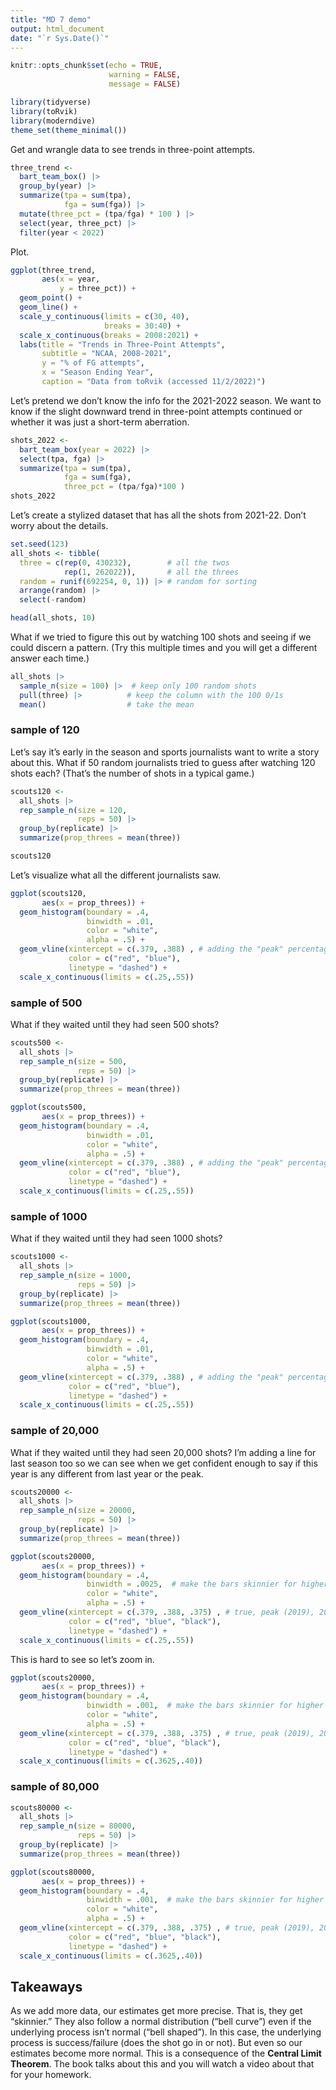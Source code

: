 ```yaml
---
title: "MD 7 demo"
output: html_document
date: "`r Sys.Date()`"
---
```


```r
knitr::opts_chunk$set(echo = TRUE,
                      warning = FALSE,
                      message = FALSE)
```

```r
library(tidyverse)
library(toRvik)
library(moderndive)
theme_set(theme_minimal())
```

Get and wrangle data to see trends in three-point attempts.

```r
three_trend <- 
  bart_team_box() |> 
  group_by(year) |> 
  summarize(tpa = sum(tpa),
            fga = sum(fga)) |> 
  mutate(three_pct = (tpa/fga) * 100 ) |> 
  select(year, three_pct) |> 
  filter(year < 2022)
```

Plot.

```r
ggplot(three_trend,
       aes(x = year,
           y = three_pct)) +
  geom_point() +
  geom_line() +
  scale_y_continuous(limits = c(30, 40),
                     breaks = 30:40) +
  scale_x_continuous(breaks = 2008:2021) +
  labs(title = "Trends in Three-Point Attempts",
       subtitle = "NCAA, 2008-2021",
       y = "% of FG attempts",
       x = "Season Ending Year",
       caption = "Data from toRvik (accessed 11/2/2022)")
```

Let's pretend we don't know the info for the 2021-2022 season. We want to know if the slight downward trend in three-point attempts continued or whether it was just a short-term aberration.

```r
shots_2022 <- 
  bart_team_box(year = 2022) |> 
  select(tpa, fga) |> 
  summarize(tpa = sum(tpa),
            fga = sum(fga),
            three_pct = (tpa/fga)*100 )
shots_2022
```

Let's create a stylized dataset that has all the shots from 2021-22. Don't worry about the details.

```r
set.seed(123)
all_shots <- tibble(
  three = c(rep(0, 430232),        # all the twos
            rep(1, 262022)),       # all the threes  
  random = runif(692254, 0, 1)) |> # random for sorting
  arrange(random) |> 
  select(-random)

head(all_shots, 10)
```

What if we tried to figure this out by watching 100 shots and seeing if we could discern a pattern. (Try this multiple times and you will get a different answer each time.)

```r
all_shots |> 
  sample_n(size = 100) |>  # keep only 100 random shots
  pull(three) |>          # keep the column with the 100 0/1s
  mean()                  # take the mean
```

### sample of 120

Let's say it's early in the season and sports journalists want to write a story about this. What if 50 random journalists tried to guess after watching 120 shots each? (That's the number of shots in a typical game.)

```r
scouts120 <- 
  all_shots |> 
  rep_sample_n(size = 120,
               reps = 50) |> 
  group_by(replicate) |> 
  summarize(prop_threes = mean(three))

scouts120
```

Let's visualize what all the different journalists saw.

```r
ggplot(scouts120,
       aes(x = prop_threes)) +
  geom_histogram(boundary = .4,
                 binwidth = .01,
                 color = "white",
                 alpha = .5) +
  geom_vline(xintercept = c(.379, .388) , # adding the "peak" percentage line
             color = c("red", "blue"),
             linetype = "dashed") +
  scale_x_continuous(limits = c(.25,.55))
```

### sample of 500

What if they waited until they had seen 500 shots?

```r
scouts500 <- 
  all_shots |> 
  rep_sample_n(size = 500,
               reps = 50) |> 
  group_by(replicate) |> 
  summarize(prop_threes = mean(three))

ggplot(scouts500,
       aes(x = prop_threes)) +
  geom_histogram(boundary = .4,
                 binwidth = .01,
                 color = "white",
                 alpha = .5) +
  geom_vline(xintercept = c(.379, .388) , # adding the "peak" percentage line
             color = c("red", "blue"),
             linetype = "dashed") +
  scale_x_continuous(limits = c(.25,.55))
```

### sample of 1000

What if they waited until they had seen 1000 shots?

```r
scouts1000 <- 
  all_shots |> 
  rep_sample_n(size = 1000,
               reps = 50) |> 
  group_by(replicate) |> 
  summarize(prop_threes = mean(three))

ggplot(scouts1000,
       aes(x = prop_threes)) +
  geom_histogram(boundary = .4,
                 binwidth = .01,
                 color = "white",
                 alpha = .5) +
  geom_vline(xintercept = c(.379, .388) , # adding the "peak" percentage line
             color = c("red", "blue"),
             linetype = "dashed") +
  scale_x_continuous(limits = c(.25,.55))
```


### sample of 20,000

What if they waited until they had seen 20,000 shots? I'm adding a line for last season too so we can see when we get confident enough to say if this year is any different from last year or the peak.

```r
scouts20000 <- 
  all_shots |> 
  rep_sample_n(size = 20000,
               reps = 50) |> 
  group_by(replicate) |> 
  summarize(prop_threes = mean(three))

ggplot(scouts20000,
       aes(x = prop_threes)) +
  geom_histogram(boundary = .4,
                 binwidth = .0025,  # make the bars skinnier for higher resolution
                 color = "white",
                 alpha = .5) +
  geom_vline(xintercept = c(.379, .388, .375) , # true, peak (2019), 2021
             color = c("red", "blue", "black"),
             linetype = "dashed") +
  scale_x_continuous(limits = c(.25,.55))
```

This is hard to see so let's zoom in.

```r
ggplot(scouts20000,
       aes(x = prop_threes)) +
  geom_histogram(boundary = .4,
                 binwidth = .001,  # make the bars skinnier for higher resolution
                 color = "white",
                 alpha = .5) +
  geom_vline(xintercept = c(.379, .388, .375) , # true, peak (2019), 2021
             color = c("red", "blue", "black"),
             linetype = "dashed") +
  scale_x_continuous(limits = c(.3625,.40))
```


### sample of 80,000

```r
scouts80000 <- 
  all_shots |> 
  rep_sample_n(size = 80000,
               reps = 50) |> 
  group_by(replicate) |> 
  summarize(prop_threes = mean(three))

ggplot(scouts80000,
       aes(x = prop_threes)) +
  geom_histogram(boundary = .4,
                 binwidth = .001,  # make the bars skinnier for higher resolution
                 color = "white",
                 alpha = .5) +
  geom_vline(xintercept = c(.379, .388, .375) , # true, peak (2019), 2021
             color = c("red", "blue", "black"),
             linetype = "dashed") +
  scale_x_continuous(limits = c(.3625,.40))
```


## Takeaways

As we add more data, our estimates get more precise. That is, they get "skinnier." They also follow a normal distribution ("bell curve") even if the underlying process isn't normal ("bell shaped"). In this case, the underlying process is success/failure (does the shot go in or not). But even so our estimates become more normal. This is a consequence of the **Central Limit Theorem**. The book talks about this and you will watch a video about that for your homework.